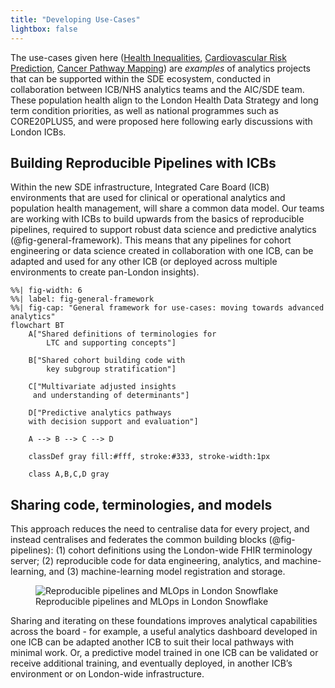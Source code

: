 ```yaml
---
title: "Developing Use-Cases" 
lightbox: false
---
```


The use-cases given here ([Health Inequalities](6_inequalities.qmd), [Cardiovascular Risk Prediction](6_inequalities.qmd), [Cancer Pathway Mapping](8_cancer.qmd)) are _examples_ of analytics projects that can be supported within the SDE ecosystem, conducted in collaboration between ICB/NHS analytics teams and the AIC/SDE team. These population health align to the London Health Data Strategy and long term condition priorities, as well as national programmes such as CORE20PLUS5, and were proposed here following early discussions with London ICBs. 

## Building Reproducible Pipelines with ICBs 

Within the new SDE infrastructure, Integrated Care Board (ICB) environments that are used for clinical or operational analytics and population health management, will share a common data model. Our teams are working with ICBs to build upwards from the basics of reproducible pipelines, required to support robust data science and predictive analytics (@fig-general-framework). This means that any pipelines for cohort engineering or data science created in collaboration with one ICB, can be adapted and used for any other ICB (or deployed across multiple environments to create pan-London insights). 

```mermaid
%%| fig-width: 6
%%| label: fig-general-framework
%%| fig-cap: "General framework for use-cases: moving towards advanced analytics"
flowchart BT
    A["Shared definitions of terminologies for
        LTC and supporting concepts"]

    B["Shared cohort building code with
        key subgroup stratification"]

    C["Multivariate adjusted insights
     and understanding of determinants"]
    
    D["Predictive analytics pathways 
    with decision support and evaluation"]
    
    A --> B --> C --> D

    classDef gray fill:#fff, stroke:#333, stroke-width:1px

    class A,B,C,D gray
```

## Sharing code, terminologies, and models

This approach reduces the need to centralise data for every project, and instead centralises and federates the common building blocks (@fig-pipelines): (1) cohort definitions using the London-wide FHIR terminology server; (2) reproducible code for data engineering, analytics, and machine-learning, and (3) machine-learning model registration and storage. 

![Reproducible pipelines and MLOps in London Snowflake](../media/reprod_pipelines.png){width=50%, #fig-pipelines}

Sharing and iterating on these foundations improves analytical capabilities across the board - for example, a useful analytics dashboard developed in one ICB can be adapted another ICB to suit their local pathways with minimal work. Or, a predictive model trained in one ICB can be validated or receive additional training, and eventually deployed, in another ICB's environment or on London-wide infrastructure.  